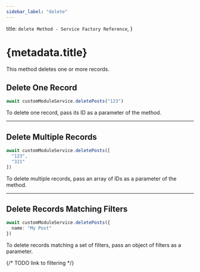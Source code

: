 ```yaml
---
sidebar_label: "delete"
---
```


  title: `delete Method - Service Factory Reference`,
}

# {metadata.title}

This method deletes one or more records.

## Delete One Record

```ts
await customModuleService.deletePosts("123")
```

To delete one record, pass its ID as a parameter of the method.

---

## Delete Multiple Records

```ts
await customModuleService.deletePosts([
  "123",
  "321"
])
```

To delete multiple records, pass an array of IDs as a parameter of the method.

---

## Delete Records Matching Filters

```ts
await customModuleService.deletePosts({
  name: "My Post"
})
```

To delete records matching a set of filters, pass an object of filters as a parameter.

{/* TODO link to filtering */}
